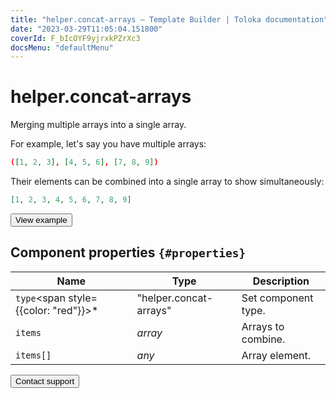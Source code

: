 ```yaml
---
title: "helper.concat-arrays — Template Builder | Toloka documentation"
date: "2023-03-29T11:05:04.151800"
coverId: F_bIcOYF9yjrxkPZrXc3
docsMenu: "defaultMenu"
---
```


# helper.concat-arrays

Merging multiple arrays into a single array.

For example, let's say you have multiple arrays:

```json
([1, 2, 3], [4, 5, 6], [7, 8, 9])
```

Their elements can be combined into a single array to show simultaneously:

```json
[1, 2, 3, 4, 5, 6, 7, 8, 9]
```

<Button themeColor="light" view="default" size="l" type="link" url="https://ya.cc/t/5gzayPK_3tz4vn">View example</Button>

## Component properties `{#properties}`

**Name** | **Type** | **Description**
----- | ----- | -----
`type`<span style={{color: "red"}}>\*</span> | "helper.concat-arrays" | Set component type.
`items` | _array_ | Arrays to combine.
`items[]` | _any_ | Array element.

<Button themeColor="light" view="default" size="l" type="link" url="/docs/guide/troubleshooting/support?form-source=template-builder-reference-helper-concat-arrays">Contact support</Button>